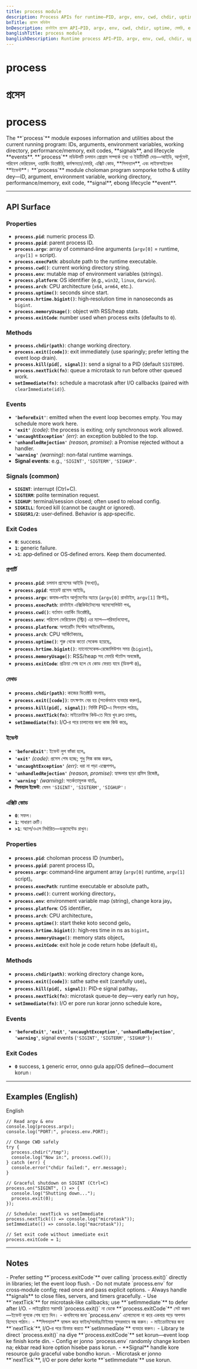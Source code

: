 ```yaml
---
title: process module
description: Process APIs for runtime—PID, argv, env, cwd, chdir, uptime, memory, exit, signals, events, and task scheduling utilities.
bnTitle: প্রসেস মডিউল
bnDescription: রানটাইম প্রসেস API—PID, argv, env, cwd, chdir, uptime, মেমরি, exit, সিগন্যাল, ইভেন্ট ও টাস্ক শিডিউলিং ইউটিলিটি।
banglishTitle: process module
banglishDescription: Runtime process API—PID, argv, env, cwd, chdir, uptime, memory, exit, signals, events, task scheduling utilities.
---
```


# <I18nEnglish>process</I18nEnglish>
# <I18nBangla>প্রসেস</I18nBangla>
# <I18nBanglish>process</I18nBanglish>

<I18nEnglish>
The **`process`** module exposes information and utilities about the current running program:
IDs, arguments, environment variables, working directory, performance/memory, exit codes, **signals**, and lifecycle **events**.
</I18nEnglish>

<I18nBangla>
**`process`** মডিউলটি চলমান প্রোগ্রাম সম্পর্কে তথ্য ও ইউটিলিটি দেয়—আইডি, আর্গুমেন্ট, পরিবেশ ভেরিয়েবল, ওয়ার্কিং ডিরেক্টরি, কর্মক্ষমতা/মেমরি, এক্সিট কোড, **সিগন্যাল**, এবং লাইফসাইকেল **ইভেন্ট**।
</I18nBangla>

<I18nBanglish>
**`process`** module choloman program somporke totho & utility dey—ID, argument, environment variable, working directory, performance/memory, exit code, **signal**, ebong lifecycle **event**.
</I18nBanglish>

---

## API Surface

<I18nEnglish>

### Properties
- **`process.pid`**: numeric process ID.
- **`process.ppid`**: parent process ID.
- **`process.argv`**: array of command‑line arguments (`argv[0]` = runtime, `argv[1]` = script).
- **`process.execPath`**: absolute path to the runtime executable.
- **`process.cwd()`**: current working directory string.
- **`process.env`**: mutable map of environment variables (strings).
- **`process.platform`**: OS identifier (e.g., `win32`, `linux`, `darwin`).
- **`process.arch`**: CPU architecture (`x64`, `arm64`, etc.).
- **`process.uptime()`**: seconds since start.
- **`process.hrtime.bigint()`**: high‑resolution time in nanoseconds as `bigint`.
- **`process.memoryUsage()`**: object with RSS/heap stats.
- **`process.exitCode`**: number used when process exits (defaults to `0`).

### Methods
- **`process.chdir(path)`**: change working directory.
- **`process.exit([code])`**: exit immediately (use sparingly; prefer letting the event loop drain).
- **`process.kill(pid[, signal])`**: send a signal to a PID (default `SIGTERM`).
- **`process.nextTick(fn)`**: queue a microtask to run before other queued work.
- **`setImmediate(fn)`**: schedule a macrotask after I/O callbacks (paired with `clearImmediate(id)`).

### Events
- **`'beforeExit'`**: emitted when the event loop becomes empty. You may schedule more work here.
- **`'exit'`** *(code)*: the process is exiting; only synchronous work allowed.
- **`'uncaughtException'`** *(err)*: an exception bubbled to the top.
- **`'unhandledRejection'`** *(reason, promise)*: a Promise rejected without a handler.
- **`'warning'`** *(warning)*: non‑fatal runtime warnings.
- **Signal events**: e.g., `'SIGINT'`, `'SIGTERM'`, `'SIGHUP'`.

### Signals (common)
- **`SIGINT`**: interrupt (Ctrl+C).
- **`SIGTERM`**: polite termination request.
- **`SIGHUP`**: terminal/session closed; often used to reload config.
- **`SIGKILL`**: forced kill (cannot be caught or ignored).
- **`SIGUSR1/2`**: user‑defined. Behavior is app‑specific.

### Exit Codes
- **`0`**: success.
- **`1`**: generic failure.
- **`>1`**: app‑defined or OS‑defined errors. Keep them documented.

</I18nEnglish>

<I18nBangla>

### প্রপার্টি
- **`process.pid`**: চলমান প্রসেসের আইডি (সংখ্যা)。
- **`process.ppid`**: প্যারেন্ট প্রসেস আইডি。
- **`process.argv`**: কমান্ড‑লাইন আর্গুমেন্টের অ্যারে (`argv[0]` রানটাইম, `argv[1]` স্ক্রিপ্ট)。
- **`process.execPath`**: রানটাইম এক্সিকিউটেবলের অ্যাবসোলিউট পথ。
- **`process.cwd()`**: বর্তমান ওয়ার্কিং ডিরেক্টরি。
- **`process.env`**: পরিবেশ ভেরিয়েবল (স্ট্রিং) এর ম্যাপ—পরিবর্তনযোগ্য。
- **`process.platform`**: অপারেটিং সিস্টেম আইডেন্টিফায়ার。
- **`process.arch`**: CPU আর্কিটেকচার。
- **`process.uptime()`**: শুরু থেকে কতো সেকেন্ড হয়েছে。
- **`process.hrtime.bigint()`**: ন্যানোসেকেন্ড‑রেজোলিউশন সময় (`bigint`)。
- **`process.memoryUsage()`**: RSS/heap সহ মেমরি স্ট্যাটস অবজেক্ট。
- **`process.exitCode`**: প্রক্রিয়া শেষ হলে যে কোড ফেরত যাবে (ডিফল্ট `0`)。

### মেথড
- **`process.chdir(path)`**: কাজের ডিরেক্টরি বদলায়。
- **`process.exit([code])`**: তৎক্ষণাৎ বের হয় (সতর্কভাবে ব্যবহার করুন)。
- **`process.kill(pid[, signal])`**: নির্দিষ্ট PID‑এ সিগন্যাল পাঠায়。
- **`process.nextTick(fn)`**: মাইক্রোটাস্ক কিউ‑তে দিয়ে খুব দ্রুত চালায়。
- **`setImmediate(fn)`**: I/O‑র পরে চালানোর জন্য কাজ কিউ করে。

### ইভেন্ট
- **`'beforeExit'`**: ইভেন্ট লুপ ফাঁকা হলে。
- **`'exit'`** *(code)*: প্রসেস শেষ হচ্ছে; শুধু সিঙ্ক কাজ করুন。
- **`'uncaughtException'`** *(err)*: ধরা না পড়া এক্সেপশন。
- **`'unhandledRejection'`** *(reason, promise)*: হ্যান্ডলার ছাড়া প্রমিস রিজেক্ট。
- **`'warning'`** *(warning)*: সতর্কতামূলক বার্তা。
- **সিগন্যাল ইভেন্ট**: যেমন `'SIGINT'`, `'SIGTERM'`, `'SIGHUP'`।

### এক্সিট কোড
- **`0`**: সফল।
- **`1`**: সাধারণ ত্রুটি।
- **`>1`**: অ্যাপ/ওএস নির্ধারিত—ডকুমেন্টেড রাখুন।

</I18nBangla>

<I18nBanglish>

### Properties
- **`process.pid`**: choloman process ID (number)。
- **`process.ppid`**: parent process ID。
- **`process.argv`**: command‑line argument array (`argv[0]` runtime, `argv[1]` script)。
- **`process.execPath`**: runtime executable er absolute path。
- **`process.cwd()`**: current working directory。
- **`process.env`**: environment variable map (string), change kora jay。
- **`process.platform`**: OS identifier。
- **`process.arch`**: CPU architecture。
- **`process.uptime()`**: start theke koto second gelo。
- **`process.hrtime.bigint()`**: high‑res time in ns as `bigint`。
- **`process.memoryUsage()`**: memory stats object。
- **`process.exitCode`**: exit hole je code return hobe (default `0`)。

### Methods
- **`process.chdir(path)`**: working directory change kore。
- **`process.exit([code])`**: sathe sathe exit (carefully use)。
- **`process.kill(pid[, signal])`**: PID‑e signal pathay。
- **`process.nextTick(fn)`**: microtask queue‑te dey—very early run hoy。
- **`setImmediate(fn)`**: I/O er pore run korar jonno schedule kore。

### Events
- **`'beforeExit'`**, **`'exit'`**, **`'uncaughtException'`**, **`'unhandledRejection'`**, **`'warning'`**, signal events (`'SIGINT'`, `'SIGTERM'`, `'SIGHUP'`)।

### Exit Codes
- **`0`** success, **`1`** generic error, onno gula app/OS defined—document korun।

</I18nBanglish>

---

## Examples (English)

<Tabs defaultValue="english" className="w-full">
  <TabsList>
    <TabsTrigger value="english">English</TabsTrigger>
  </TabsList>

  <TabsContent value="english">

```bnl
// Read argv & env
console.log(process.argv);
console.log("PORT:", process.env.PORT);

// Change CWD safely
try {
  process.chdir("/tmp");
  console.log("Now in:", process.cwd());
} catch (err) {
  console.error("chdir failed:", err.message);
}

// Graceful shutdown on SIGINT (Ctrl+C)
process.on("SIGINT", () => {
  console.log("Shutting down...");
  process.exit(0);
});

// Schedule: nextTick vs setImmediate
process.nextTick(() => console.log("microtask"));
setImmediate(() => console.log("macrotask"));

// Set exit code without immediate exit
process.exitCode = 1;
```
  </TabsContent>
</Tabs>

---

## Notes

<I18nEnglish>
- Prefer setting **`process.exitCode`** over calling `process.exit()` directly in libraries; let the event loop flush.
- Do not mutate `process.env` for cross‑module config; read once and pass explicit options.
- Always handle **signals** to close files, servers, and timers gracefully.
- Use **`nextTick`** for microtask‑like callbacks; use **`setImmediate`** to defer after I/O.
</I18nEnglish>

<I18nBangla>
- লাইব্রেরিতে সরাসরি `process.exit()` না ডেকে **`process.exitCode`** সেট করুন—ইভেন্ট লুপকে শেষ হতে দিন।
- কনফিগের জন্য `process.env` এলোমেলো না করে একবার পড়ে অপশন হিসেবে পাঠান।
- **সিগন্যাল** হ্যান্ডল করে ফাইল/সার্ভার/টাইমার সুন্দরভাবে বন্ধ করুন।
- মাইক্রোটাস্কের জন্য **`nextTick`**, I/O‑র পরে ডিফার করতে **`setImmediate`** ব্যবহার করুন।
</I18nBangla>

<I18nBanglish>
- Library te direct `process.exit()` na diye **`process.exitCode`** set korun—event loop ke finish korte din.
- Config er jonno `process.env` randomly change korben na; ekbar read kore option hisebe pass korun.
- **Signal** handle kore resource gulo graceful vabe bondho korun.
- Microtask er jonno **`nextTick`**, I/O er pore defer korte **`setImmediate`** use korun.
</I18nBanglish>
